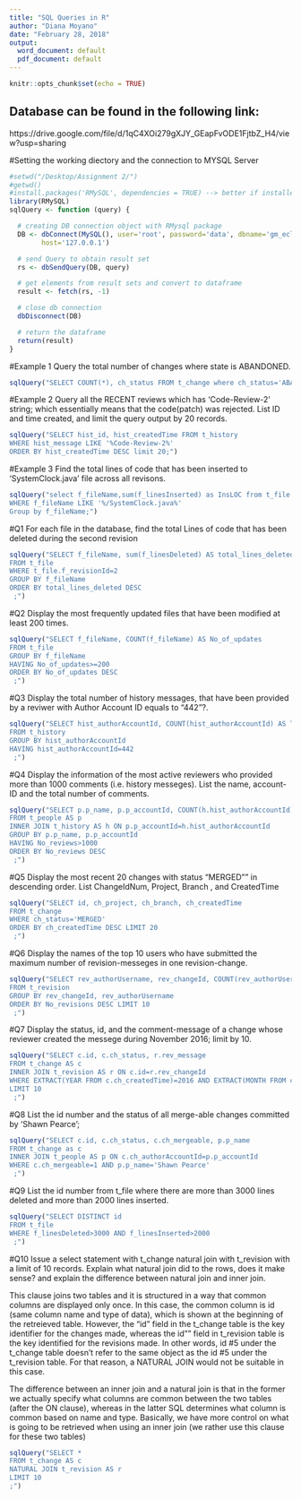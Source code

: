 ```yaml
---
title: "SQL Queries in R"
author: "Diana Moyano"
date: "February 28, 2018"
output:
  word_document: default
  pdf_document: default
---
```


```r
knitr::opts_chunk$set(echo = TRUE)
```

## Database can be found in the following link:

https://drive.google.com/file/d/1qC4XOi279gXJY_GEapFvODE1FjtbZ_H4/view?usp=sharing


#Setting the working diectory and the connection to MYSQL Server
```r
#setwd("/Desktop/Assignment 2/")
#getwd()
#install.packages('RMySQL', dependencies = TRUE) --> better if installed under Packages-Install-RMySQL
library(RMySQL)
sqlQuery <- function (query) {

  # creating DB connection object with RMysql package
  DB <- dbConnect(MySQL(), user='root', password='data', dbname='gm_eclipse',
        host='127.0.0.1')

  # send Query to obtain result set
  rs <- dbSendQuery(DB, query)

  # get elements from result sets and convert to dataframe
  result <- fetch(rs, -1)

  # close db connection
  dbDisconnect(DB)

  # return the dataframe
  return(result)
}
```


#Example 1
Query the total number of changes where state is ABANDONED.
```r
sqlQuery("SELECT COUNT(*), ch_status FROM t_change where ch_status='ABANDONED';")
```



#Example 2
Query all the RECENT reviews which has 'Code-Review-2' string; which essentially means that the code(patch) was rejected. List ID and time created, and limit the query output by 20 records.
```r
sqlQuery("SELECT hist_id, hist_createdTime FROM t_history 
WHERE hist_message LIKE '%Code-Review-2%' 
ORDER BY hist_createdTime DESC limit 20;")
```



#Example 3
Find the total lines of code that has been inserted to 'SystemClock.java' file across all revisons.
```r
sqlQuery("select f_fileName,sum(f_linesInserted) as InsLOC from t_file 
WHERE f_fileName LIKE '%/SystemClock.java%'
Group by f_fileName;")
```


#Q1
For each file in the database, find the total Lines of code that has been deleted during the second revision
```r
sqlQuery("SELECT f_fileName, sum(f_linesDeleted) AS total_lines_deleted
FROM t_file
WHERE t_file.f_revisionId=2
GROUP BY f_fileName
ORDER BY total_lines_deleted DESC 
 ;")
```

#Q2
Display the most frequently updated files that have been modified at least 200 times.
```r
sqlQuery("SELECT f_fileName, COUNT(f_fileName) AS No_of_updates
FROM t_file
GROUP BY f_fileName
HAVING No_of_updates>=200
ORDER BY No_of_updates DESC
 ;")
```

#Q3
Display the total number of history messages, that have been provided by a reviwer with Author Account ID equals to "442"?.
```r
sqlQuery("SELECT hist_authorAccountId, COUNT(hist_authorAccountId) AS Total_history_messages
FROM t_history
GROUP BY hist_authorAccountId
HAVING hist_authorAccountId=442
 ;")
```

#Q4
Display the information of the most active reviewers who provided more than 1000 comments (i.e. history messeges). List the name, account-ID and the total number of comments.
```r
sqlQuery("SELECT p.p_name, p.p_accountId, COUNT(h.hist_authorAccountId) AS No_reviews
FROM t_people AS p
INNER JOIN t_history AS h ON p.p_accountId=h.hist_authorAccountId
GROUP BY p.p_name, p.p_accountId
HAVING No_reviews>1000
ORDER BY No_reviews DESC
 ;")
```

#Q5
Display the most recent 20 changes with status "MERGED"" in descending order.
List ChangeIdNum, Project, Branch , and CreatedTime
```r
sqlQuery("SELECT id, ch_project, ch_branch, ch_createdTime
FROM t_change
WHERE ch_status='MERGED'
ORDER BY ch_createdTime DESC LIMIT 20
 ;")
```

#Q6
Display the names of the top 10 users who have submitted the maximum number of revision-messeges in one revision-change.
```r
sqlQuery("SELECT rev_authorUsername, rev_changeId, COUNT(rev_authorUsername) AS No_revisions
FROM t_revision
GROUP BY rev_changeId, rev_authorUsername
ORDER BY No_revisions DESC LIMIT 10
 ;")

```

#Q7
Display the status, id, and the comment-message of a change whose reviewer created the messege during November 2016; limit by 10.
```r
sqlQuery("SELECT c.id, c.ch_status, r.rev_message
FROM t_change AS c
INNER JOIN t_revision AS r ON c.id=r.rev_changeId
WHERE EXTRACT(YEAR FROM c.ch_createdTime)=2016 AND EXTRACT(MONTH FROM c.ch_createdTime)=11
LIMIT 10
 ;")
```



#Q8
List the id number and the status of all merge-able changes committed by 'Shawn Pearce';
```r
sqlQuery("SELECT c.id, c.ch_status, c.ch_mergeable, p.p_name
FROM t_change as c
INNER JOIN t_people AS p ON c.ch_authorAccountId=p.p_accountId
WHERE c.ch_mergeable=1 AND p.p_name='Shawn Pearce'
 ;")
```


#Q9
List the id number from t_file where there are more than 3000 lines deleted and more than 2000 lines inserted.
```r
sqlQuery("SELECT DISTINCT id
FROM t_file
WHERE f_linesDeleted>3000 AND f_linesInserted>2000
 ;")
```

#Q10
Issue a select statement with t_change natural join with t_revision with a limit of 10 records.
Explain what natural join did to the rows, does it make sense? and explain the difference between natural join and inner join.

This clause joins two tables and it is structured in a way that common columns are displayed only once. In this case, the common column is id (same column name and type of data), which is shown at the beginning of the retreieved table. However, the "id" field in the t_change table is the key identifier for the changes made, whereas the id"" field in t_revision table is the key identified for the revisions made. In other words, id #5 under the t_change table doesn't refer to the same object as the id #5 under the t_revision table. For that reason, a NATURAL JOIN would not be suitable in this case.

The difference between an inner join and a natural join is that in the former we actually specify what columns are common between the two tables (after the ON clause), whereas in the latter SQL determines what column is common based on name and type. Basically, we have more control on what is going to be retrieved when using an inner join (we rather use this clause for these two tables)

```r
sqlQuery("SELECT *
FROM t_change AS c
NATURAL JOIN t_revision AS r 
LIMIT 10
;")
```
